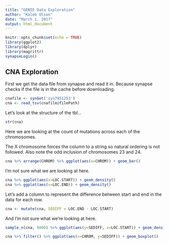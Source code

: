```yaml
---
title: "GENIE Data Exploration"
author: "Kaleb Olson"
date: "March 1, 2017"
output: html_document
---
```


```r
knitr::opts_chunk$set(echo = TRUE)
library(ggplot2)
library(dplyr)
library(magrittr)
synapseLogin()
```

## CNA Exploration

First we get the data file from synapse and read it in. Because synapse checks if the file is in the cache before downloading.
```r
cnafile <- synGet('syn7851253')
cna <- read_tsv(cnafile@filePath)
```
Let's look at the structure of the tbl...
```r
str(cna)
```

Here we are looking at the count of mutations across each of the chromosomes.

The X chromosome forces the column to a string so natural ordering is not followed. Also note the odd inclusion of chromosomes 23 and 24.
```r
cna %>% arrange(CHROM) %>% ggplot(aes(x=CHROM)) + geom_bar()
```

I'm not sure what we are looking at here.
```r
cna %>% ggplot(aes(x=LOC.START)) + geom_density()
cna %>% ggplot(aes(x=LOC.END)) + geom_density()
```

Let's add a column to represent the difference between start and end in the data for each row.
```r
cna <- mutate(cna, SEDIFF = LOC.END - LOC.START)
```
And I'm not sure what we're looking at here.
```r
sample_n(cna, 9000) %>% ggplot(aes(y=SEDIFF, x=LOC.START)) + geom_density2d() + geom_rug()
```
```r
cna %>% filter() %>% ggplot(aes(x=CHROM, y=SEDIFF)) + geom_boxplot()
```
